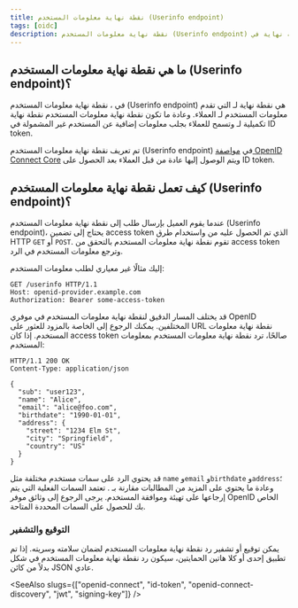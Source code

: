 ```yaml
---
title: نقطة نهاية معلومات المستخدم (Userinfo endpoint)
tags: [oidc]
description: نقطة نهاية معلومات المستخدم (Userinfo endpoint) هي نقطة نهاية في OpenID Connect (OIDC) توفر معلومات المستخدم للعملاء. وهي نقطة نهاية تكميلية لـ ID token وتسمح للعملاء بجلب معلومات إضافية عن المستخدم.
---
```


## ما هي نقطة نهاية معلومات المستخدم (Userinfo endpoint)؟

في <Ref slug="openid-connect" />، نقطة نهاية معلومات المستخدم (Userinfo endpoint) هي نقطة نهاية لـ <Ref slug="openid-connect" headingId="openid-provider-op" /> التي تقدم معلومات المستخدم لـ <Ref slug="client">العملاء</Ref>. وعادة ما تكون نقطة نهاية معلومات المستخدم نقطة نهاية تكميلية لـ <Ref slug="id-token" /> وتسمح للعملاء بجلب معلومات إضافية عن المستخدم غير المشمولة في ID token.

تم تعريف نقطة نهاية معلومات المستخدم (Userinfo endpoint) في [مواصفة OpenID Connect Core](https://openid.net/specs/openid-connect-core-1_0.html#UserInfo) ويتم الوصول إليها عادة من قبل العملاء بعد الحصول على ID token.

## كيف تعمل نقطة نهاية معلومات المستخدم (Userinfo endpoint)؟

عندما يقوم العميل بإرسال طلب إلى نقطة نهاية معلومات المستخدم (Userinfo endpoint)، يحتاج إلى تضمين access token الذي تم الحصول عليه من <Ref slug="token-request" /> واستخدام طرق HTTP `GET` أو `POST`. تقوم نقطة نهاية معلومات المستخدم بالتحقق من access token وترجع معلومات المستخدم في الرد.

إليك مثالًا غير معياري لطلب معلومات المستخدم:

```http
GET /userinfo HTTP/1.1
Host: openid-provider.example.com
Authorization: Bearer some-access-token
```

قد يختلف المسار الدقيق لنقطة نهاية معلومات المستخدم في موفري OpenID المختلفين. يمكنك الرجوع إلى <Ref slug="openid-connect-discovery" /> الخاصة بالمزود للعثور على URL نقطة نهاية معلومات المستخدم. إذا كان access token صالحًا، ترد نقطة نهاية معلومات المستخدم بمعلومات المستخدم:

```http
HTTP/1.1 200 OK
Content-Type: application/json

{
  "sub": "user123",
  "name": "Alice",
  "email": "alice@foo.com",
  "birthdate": "1990-01-01",
  "address": {
    "street": "1234 Elm St",
    "city": "Springfield",
    "country": "US"
  }
}
```

قد يحتوي الرد على سمات مستخدم مختلفة مثل `name` و`email` و`birthdate` و`address`؛ وعادة ما يحتوي على المزيد من <Ref slug="claim">المطالبات</Ref> مقارنة بـ <Ref slug="id-token" />. تعتمد السمات الفعلية التي يتم إرجاعها على تهيئة <Ref slug="openid-connect" headingId="openid-provider-op" /> وموافقة المستخدم. يرجى الرجوع إلى وثائق موفر OpenID الخاص بك للحصول على السمات المحددة المتاحة.

### التوقيع والتشفير

يمكن توقيع أو تشفير رد نقطة نهاية معلومات المستخدم لضمان سلامته وسريته. إذا تم تطبيق إحدى أو كلا هاتين الحمايتين، سيكون رد نقطة نهاية معلومات المستخدم في شكل <Ref slug="jwt" /> بدلاً من كائن JSON عادي.

<SeeAlso slugs={["openid-connect", "id-token", "openid-connect-discovery", "jwt", "signing-key"]} />
